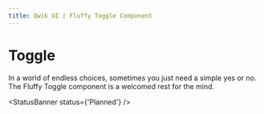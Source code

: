 ```yaml
---
title: Qwik UI | Fluffy Toggle Component
---
```


# Toggle

In a world of endless choices, sometimes you just need a simple yes or no. The Fluffy Toggle component is a welcomed rest for the mind.

<StatusBanner status={'Planned'} />
